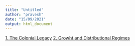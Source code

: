 ```yaml
---
title: "Untitled"
author: "pravesh"
date: "15/09/2021"
output: html_document
---
```


[1. The Colonial Legacy](content/1.TheColonialLegacy.html){target="_blank"}
[2. Growht and Distributional Regimes](content/2.GrowthAndDistributionRegimes.html){target="_blank"}
